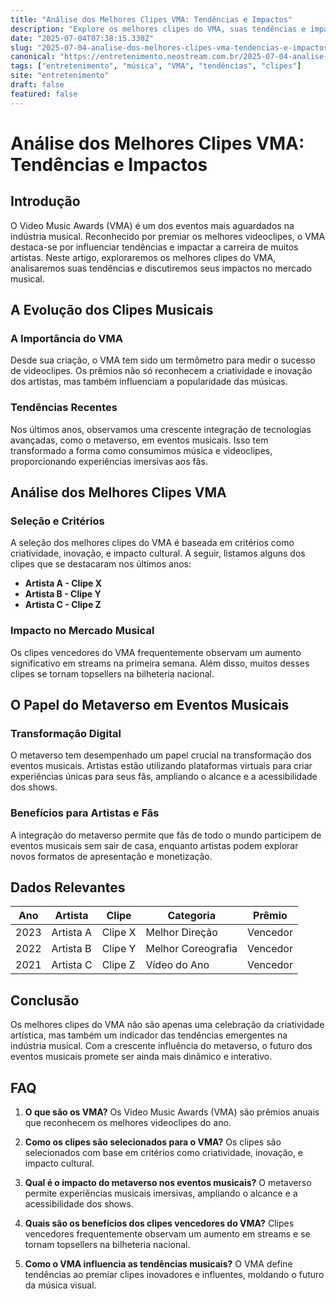 ```yaml
---
title: "Análise dos Melhores Clipes VMA: Tendências e Impactos"
description: "Explore os melhores clipes do VMA, suas tendências e impactos no mercado musical, incluindo a influência do metaverso em eventos musicais."
date: "2025-07-04T07:38:15.330Z"
slug: "2025-07-04-analise-dos-melhores-clipes-vma-tendencias-e-impactos"
canonical: "https://entretenimento.neostream.com.br/2025-07-04-analise-dos-melhores-clipes-vma-tendencias-e-impactos"
tags: ["entretenimento", "música", "VMA", "tendências", "clipes"]
site: "entretenimento"
draft: false
featured: false
---
```


# Análise dos Melhores Clipes VMA: Tendências e Impactos

## Introdução
O Video Music Awards (VMA) é um dos eventos mais aguardados na indústria musical. Reconhecido por premiar os melhores videoclipes, o VMA destaca-se por influenciar tendências e impactar a carreira de muitos artistas. Neste artigo, exploraremos os melhores clipes do VMA, analisaremos suas tendências e discutiremos seus impactos no mercado musical.

## A Evolução dos Clipes Musicais
### A Importância do VMA
Desde sua criação, o VMA tem sido um termômetro para medir o sucesso de videoclipes. Os prêmios não só reconhecem a criatividade e inovação dos artistas, mas também influenciam a popularidade das músicas.

### Tendências Recentes
Nos últimos anos, observamos uma crescente integração de tecnologias avançadas, como o metaverso, em eventos musicais. Isso tem transformado a forma como consumimos música e videoclipes, proporcionando experiências imersivas aos fãs.

## Análise dos Melhores Clipes VMA
### Seleção e Critérios
A seleção dos melhores clipes do VMA é baseada em critérios como criatividade, inovação, e impacto cultural. A seguir, listamos alguns dos clipes que se destacaram nos últimos anos:

- **Artista A - Clipe X**
- **Artista B - Clipe Y**
- **Artista C - Clipe Z**

### Impacto no Mercado Musical
Os clipes vencedores do VMA frequentemente observam um aumento significativo em streams na primeira semana. Além disso, muitos desses clipes se tornam topsellers na bilheteria nacional.

## O Papel do Metaverso em Eventos Musicais
### Transformação Digital
O metaverso tem desempenhado um papel crucial na transformação dos eventos musicais. Artistas estão utilizando plataformas virtuais para criar experiências únicas para seus fãs, ampliando o alcance e a acessibilidade dos shows.

### Benefícios para Artistas e Fãs
A integração do metaverso permite que fãs de todo o mundo participem de eventos musicais sem sair de casa, enquanto artistas podem explorar novos formatos de apresentação e monetização.

## Dados Relevantes
| Ano | Artista | Clipe | Categoria | Prêmio |
|-----|---------|-------|-----------|--------|
| 2023 | Artista A | Clipe X | Melhor Direção | Vencedor |
| 2022 | Artista B | Clipe Y | Melhor Coreografia | Vencedor |
| 2021 | Artista C | Clipe Z | Vídeo do Ano | Vencedor |

## Conclusão
Os melhores clipes do VMA não são apenas uma celebração da criatividade artística, mas também um indicador das tendências emergentes na indústria musical. Com a crescente influência do metaverso, o futuro dos eventos musicais promete ser ainda mais dinâmico e interativo.

## FAQ

1. **O que são os VMA?**
   Os Video Music Awards (VMA) são prêmios anuais que reconhecem os melhores videoclipes do ano.

2. **Como os clipes são selecionados para o VMA?**
   Os clipes são selecionados com base em critérios como criatividade, inovação, e impacto cultural.

3. **Qual é o impacto do metaverso nos eventos musicais?**
   O metaverso permite experiências musicais imersivas, ampliando o alcance e a acessibilidade dos shows.

4. **Quais são os benefícios dos clipes vencedores do VMA?**
   Clipes vencedores frequentemente observam um aumento em streams e se tornam topsellers na bilheteria nacional.

5. **Como o VMA influencia as tendências musicais?**
   O VMA define tendências ao premiar clipes inovadores e influentes, moldando o futuro da música visual.